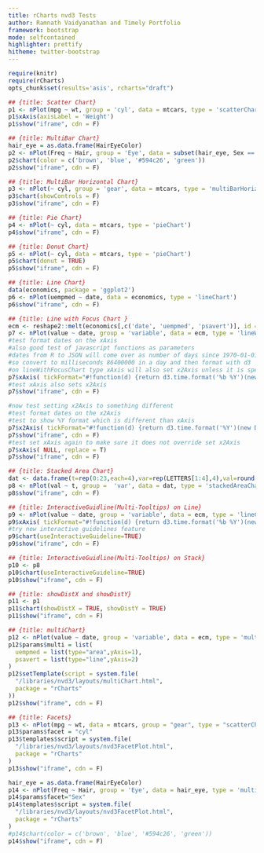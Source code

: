 ```yaml
---
title: rCharts nvd3 Tests
author: Ramnath Vaidyanathan and Timely Portfolio
framework: bootstrap
mode: selfcontained
highlighter: prettify
hitheme: twitter-bootstrap
---
```


<style>
iframe {
  height: 500px;
  width: 900px;
}
</style>

```r
require(knitr)
require(rCharts)
opts_chunk$set(results='asis', rcharts="draft")
```

```r
## {title: Scatter Chart}
p1 <- nPlot(mpg ~ wt, group = 'cyl', data = mtcars, type = 'scatterChart')
p1$xAxis(axisLabel = 'Weight')
p1$show("iframe", cdn = F)
```

```r
## {title: MultiBar Chart}
hair_eye = as.data.frame(HairEyeColor)
p2 <- nPlot(Freq ~ Hair, group = 'Eye', data = subset(hair_eye, Sex == "Female"), type = 'multiBarChart')
p2$chart(color = c('brown', 'blue', '#594c26', 'green'))
p2$show("iframe", cdn = F)
```

```r
## {title: MultiBar Horizontal Chart}
p3 <- nPlot(~ cyl, group = 'gear', data = mtcars, type = 'multiBarHorizontalChart')
p3$chart(showControls = F)
p3$show("iframe", cdn = F)
```

```r
## {title: Pie Chart}
p4 <- nPlot(~ cyl, data = mtcars, type = 'pieChart')
p4$show("iframe", cdn = F)
```

```r
## {title: Donut Chart}
p5 <- nPlot(~ cyl, data = mtcars, type = 'pieChart')
p5$chart(donut = TRUE)
p5$show("iframe", cdn = F)
```

```r
## {title: Line Chart}
data(economics, package = 'ggplot2')
p6 <- nPlot(uempmed ~ date, data = economics, type = 'lineChart')
p6$show("iframe", cdn = F)
```

```r
## {title: Line with Focus Chart }
ecm <- reshape2::melt(economics[,c('date', 'uempmed', 'psavert')], id = 'date')
p7 <- nPlot(value ~ date, group = 'variable', data = ecm, type = 'lineWithFocusChart')
#test format dates on the xAxis
#also good test of javascript functions as parameters
#dates from R to JSON will come over as number of days since 1970-01-01
#so convert to milliseconds 86400000 in a day and then format with d3
#on lineWithFocusChart type xAxis will also set x2Axis unless it is specified
p7$xAxis( tickFormat="#!function(d) {return d3.time.format('%b %Y')(new Date( d * 86400000 ));}!#" )
#test xAxis also sets x2Axis
p7$show("iframe", cdn = F)
```


```r
#now test setting x2Axis to something different
#test format dates on the x2Axis
#test to show %Y format which is different than xAxis
p7$x2Axis( tickFormat="#!function(d) {return d3.time.format('%Y')(new Date( d * 86400000 ));}!#" )
p7$show("iframe", cdn = F)
#test set xAxis again to make sure it does not override set x2Axis
p7$xAxis( NULL, replace = T)
p7$show("iframe", cdn = F)
```

```r
## {title: Stacked Area Chart}
dat <- data.frame(t=rep(0:23,each=4),var=rep(LETTERS[1:4],4),val=round(runif(4*24,0,50)))
p8 <- nPlot(val ~ t, group =  'var', data = dat, type = 'stackedAreaChart', id = 'chart')
p8$show("iframe", cdn = F)
```

```r
## {title: InteractiveGuidline(Multi-Tooltips) on Line}
p9 <- nPlot(value ~ date, group = 'variable', data = ecm, type = 'lineChart')
p9$xAxis( tickFormat="#!function(d) {return d3.time.format('%b %Y')(new Date( d * 86400000 ));}!#" )
#try new interactive guidelines feature
p9$chart(useInteractiveGuideline=TRUE)
p9$show("iframe", cdn = F)
```

```r
## {title: InteractiveGuidline(Multi-Tooltips) on Stack}
p10 <- p8
p10$chart(useInteractiveGuideline=TRUE)
p10$show("iframe", cdn = F)
```

```r
## {title: showDistX and showDistY}
p11 <- p1
p11$chart(showDistX = TRUE, showDistY = TRUE)
p11$show("iframe", cdn = F)
```

```r
## {title: multiChart}
p12 <- nPlot(value ~ date, group = 'variable', data = ecm, type = 'multiChart')
p12$params$multi = list(
  uempmed = list(type="area",yAxis=1),
  psavert = list(type="line",yAxis=2)
)
p12$setTemplate(script = system.file(
  "/libraries/nvd3/layouts/multiChart.html",
  package = "rCharts"
))
p12$show("iframe", cdn = F)
```

```r
## {title: Facets}
p13 <- nPlot(mpg ~ wt, data = mtcars, group = "gear", type = "scatterChart")
p13$params$facet = "cyl"
p13$templates$script = system.file(
  "/libraries/nvd3/layouts/nvd3FacetPlot.html",
  package = "rCharts"
)
p13$show("iframe", cdn = F)
```

```r
hair_eye = as.data.frame(HairEyeColor)
p14 <- nPlot(Freq ~ Hair, group = 'Eye', data = hair_eye, type = 'multiBarChart')
p14$params$facet="Sex"
p14$templates$script = system.file(
  "/libraries/nvd3/layouts/nvd3FacetPlot.html",
  package = "rCharts"
)
#p14$chart(color = c('brown', 'blue', '#594c26', 'green'))
p14$show("iframe", cdn = F)
```